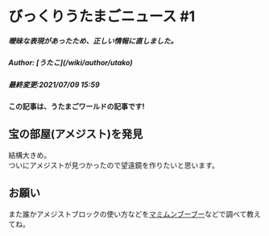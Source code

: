 # びっくりうたまごニュース #1
##### 曖昧な表現があったため、正しい情報に直しました。
<h5>Author: [うたこ](/wiki/author/utako)</h5>
<h5>最終変更:2021/07/09 15:59</h5>

**この記事は、うたまごワールドの記事です!**

## 宝の部屋(アメジスト)を発見  

結構大きめ。  
ついにアメジストが見つかったので望遠鏡を作りたいと思います。

## お願い
また誰かアメジストブロックの使い方などを[マミムンブーブー](https://www.youtube.com/user/syoho110)などで調べて教えてね。
